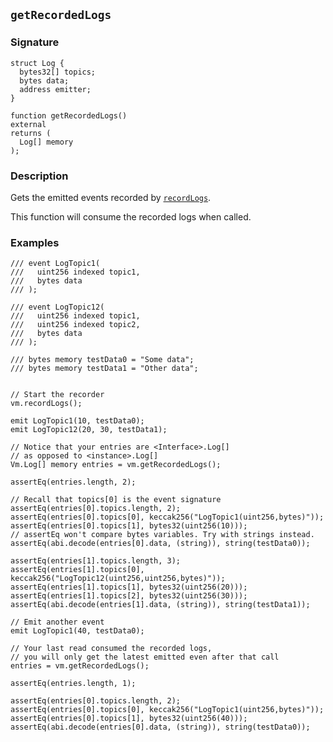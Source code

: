 ## `getRecordedLogs`

### Signature

```solidity
struct Log {
  bytes32[] topics;
  bytes data;
  address emitter;
}

function getRecordedLogs()
external
returns (
  Log[] memory
);
```

### Description

Gets the emitted events recorded by [`recordLogs`](/reference/cheatcodes/record-logs.mdx).

This function will consume the recorded logs when called.

### Examples

```solidity
/// event LogTopic1(
///   uint256 indexed topic1,
///   bytes data
/// );

/// event LogTopic12(
///   uint256 indexed topic1,
///   uint256 indexed topic2,
///   bytes data
/// );

/// bytes memory testData0 = "Some data";
/// bytes memory testData1 = "Other data";


// Start the recorder
vm.recordLogs();

emit LogTopic1(10, testData0);
emit LogTopic12(20, 30, testData1);

// Notice that your entries are <Interface>.Log[]
// as opposed to <instance>.Log[]
Vm.Log[] memory entries = vm.getRecordedLogs();

assertEq(entries.length, 2);

// Recall that topics[0] is the event signature
assertEq(entries[0].topics.length, 2);
assertEq(entries[0].topics[0], keccak256("LogTopic1(uint256,bytes)"));
assertEq(entries[0].topics[1], bytes32(uint256(10)));
// assertEq won't compare bytes variables. Try with strings instead.
assertEq(abi.decode(entries[0].data, (string)), string(testData0));

assertEq(entries[1].topics.length, 3);
assertEq(entries[1].topics[0], keccak256("LogTopic12(uint256,uint256,bytes)"));
assertEq(entries[1].topics[1], bytes32(uint256(20)));
assertEq(entries[1].topics[2], bytes32(uint256(30)));
assertEq(abi.decode(entries[1].data, (string)), string(testData1));

// Emit another event
emit LogTopic1(40, testData0);

// Your last read consumed the recorded logs,
// you will only get the latest emitted even after that call
entries = vm.getRecordedLogs();

assertEq(entries.length, 1);

assertEq(entries[0].topics.length, 2);
assertEq(entries[0].topics[0], keccak256("LogTopic1(uint256,bytes)"));
assertEq(entries[0].topics[1], bytes32(uint256(40)));
assertEq(abi.decode(entries[0].data, (string)), string(testData0));

```

